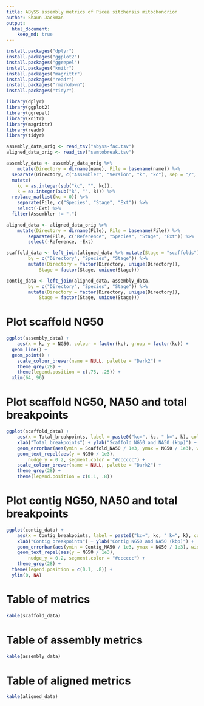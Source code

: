 ```yaml
---
title: ABySS assembly metrics of Picea sitchensis mitochondrion
author: Shaun Jackman
output:
  html_document:
    keep_md: true
---
```


```r
install.packages("dplyr")
install.packages("ggplot2")
install.packages("ggrepel")
install.packages("knitr")
install.packages("magrittr")
install.packages("readr")
install.packages("rmarkdown")
install.packages("tidyr")
```

```r
library(dplyr)
library(ggplot2)
library(ggrepel)
library(knitr)
library(magrittr)
library(readr)
library(tidyr)
```

```r
assembly_data_orig <- read_tsv("abyss-fac.tsv")
aligned_data_orig <- read_tsv("samtobreak.tsv")
```

```r
assembly_data <- assembly_data_orig %>%
	mutate(Directory = dirname(name), File = basename(name)) %>%
  separate(Directory, c("Assembler", "Version", "k", "kc"), sep = "/", remove = FALSE) %>%
  mutate(
    kc = as.integer(sub("kc", "", kc)),
    k = as.integer(sub("k", "", k))) %>%
  replace_na(list(kc = 0)) %>%
	separate(File, c("Species", "Stage", "Ext")) %>%
	select(-Ext) %>%
  filter(Assembler != ".")

aligned_data <- aligned_data_orig %>%
	mutate(Directory = dirname(File), File = basename(File)) %>%
		separate(File, c("Reference", "Species", "Stage", "Ext")) %>%
		select(-Reference, -Ext)

scaffold_data <- left_join(aligned_data %>% mutate(Stage = "scaffolds"), assembly_data,
		by = c("Directory", "Species", "Stage")) %>%
		mutate(Directory = factor(Directory, unique(Directory)),
			Stage = factor(Stage, unique(Stage)))

contig_data <- left_join(aligned_data, assembly_data,
		by = c("Directory", "Species", "Stage")) %>%
		mutate(Directory = factor(Directory, unique(Directory)),
			Stage = factor(Stage, unique(Stage)))
```

# Plot scaffold NG50
```r
ggplot(assembly_data) +
	aes(x = k, y = NG50, colour = factor(kc), group = factor(kc)) +
  geom_line() +
  geom_point() +
	scale_colour_brewer(name = NULL, palette = "Dark2") +
	theme_grey(28) +
	theme(legend.position = c(.75, .25)) +
  xlim(64, 96)
```

# Plot scaffold NG50, NA50 and total breakpoints
```r
ggplot(scaffold_data) +
	aes(x = Total_breakpoints, label = paste0("kc=", kc, " k=", k), colour = factor(kc), group = factor(kc)) +
	xlab("Total breakpoints") + ylab("Scaffold NG50 and NA50 (kbp)") +
	geom_errorbar(aes(ymin = Scaffold_NA50 / 1e3, ymax = NG50 / 1e3), width = 2) +
	geom_text_repel(aes(y = NG50 / 1e3),
		nudge_y = 0.2, segment.color = "#cccccc") +
	scale_colour_brewer(name = NULL, palette = "Dark2") +
	theme_grey(28) +
	theme(legend.position = c(0.1, .8))
```

# Plot contig NG50, NA50 and total breakpoints
```r
ggplot(contig_data) +
	aes(x = Contig_breakpoints, label = paste0("kc=", kc, " k=", k), colour = factor(kc), group = factor(kc)) +
	xlab("Contig breakpoints") + ylab("Contig NG50 and NA50 (kbp)") +
	geom_errorbar(aes(ymin = Contig_NA50 / 1e3, ymax = NG50 / 1e3), width = 1) +
	geom_text_repel(aes(y = NG50 / 1e3),
		nudge_y = 0.2, segment.color = "#cccccc") +
	theme_grey(28) +
  theme(legend.position = c(0.1, .8)) +
  ylim(0, NA)
```

# Table of metrics
```r
kable(scaffold_data)
```

# Table of assembly metrics
```r
kable(assembly_data)
```

# Table of aligned metrics
```r
kable(aligned_data)
```
